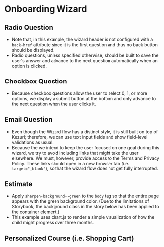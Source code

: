 
<Meta of={WizardStories} />

# Onboarding Wizard

## Radio Question

* Note that, in this example, the wizard header is not configured with a
  `back-href` attribute since it is the first question and thus no back button
  should be displayed.
* Radio questions, unless specified otherwise, should be built to save the
  user's answer and advance to the next question automatically when an option
  is clicked.

<Canvas of={WizardStories.RadioQuestion} sourceState="hidden" />

## Checkbox Question

* Because checkbox questions allow the user to select 0, 1, or more options,
  we display a submit button at the bottom and only advance to the next 
  question when the user clicks it.

<Canvas of={WizardStories.CheckboxQuestion} sourceState="hidden" />

## Email Question

* Even though the Wizard flow has a distinct style, it is still built on top of 
  Kezuri; therefore, we can use text input fields and show field-level
  validations as usual.
* Because the we intend to keep the user focused on one goal during this wizard,
  we try to avoid including links that might take the user elsewhere. We must,
  however, provide access to the Terms and Privacy Policy. These links should
  open in a new browser tab (i.e. `target="_blank"`), so that the wizard flow
  does not get fully interrupted.

<Canvas of={WizardStories.EmailQuestion} sourceState="hidden" />

## Estimate

* Apply `sharpen-background--green` to the `body` tag so that the entire page
  appears with the green background color. (Due to the limitations of
  Storybook, the background class in the story below has been applied to the
  container element.)
* This example uses chart.js to render a simple visualization of how the child
  might progress over three months.

<Canvas of={WizardStories.Estimate} sourceState="hidden" />

## Personalized Course (i.e. Shopping Cart)

<Canvas of={WizardStories.PersonalizedCourse} sourceState="hidden" />
